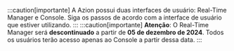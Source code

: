 :::caution[importante]
A Azion possui duas interfaces de usuário: Real-Time Manager e Console. Siga os passos de acordo com a interface de usuário que estiver utilizando.
:::
:::caution[importante]
**Atenção**: O Real-Time Manager será **descontinuado** a partir de **05 de dezembro de 2024**. Todos os usuários terão acesso apenas ao Console a partir dessa data.
:::
